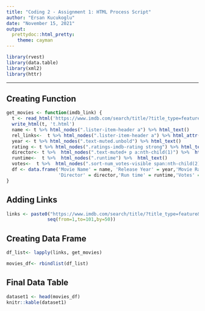 ```yaml
---
title: "Coding 2 - Assignment 1: HTML Process Script"
author: "Ersan Kucukoglu"
date: "November 15, 2021"
output:
  prettydoc::html_pretty:
    theme: cayman
---
```


```r

library(rvest)
library(data.table)
library(xml2)
library(httr)
```

---
## Creating Function

```r

get_movies <- function(imdb_link) {
  t <- read_html('https://www.imdb.com/search/title/?title_type=feature&num_votes=1000,&genres=sci-fi&sort=user_rating,desc&ref_=adv_prv')
  write_html(t, 't.html')
  name <- t %>% html_nodes(".lister-item-header a") %>% html_text() 
  rel_links<-  t %>% html_nodes(".lister-item-header a") %>% html_attr("href") 
  year <- t %>% html_nodes(".text-muted.unbold") %>% html_text()
  rating <- t %>% html_nodes(".ratings-imdb-rating strong") %>% html_text()
  director<- t %>%  html_nodes(".text-muted+ p a:nth-child(1)") %>%  html_text()
  runtime<-  t %>%  html_nodes(".runtime") %>%  html_text()
  votes<-  t %>%  html_nodes(".sort-num_votes-visible span:nth-child(2)") %>%  html_text()
  df <- data.frame('Movie Name' = name, 'Release Year' = year,'Movie Rating' = rating,
                   'Director' = director,'Run time' = runtime,'Votes' = votes,'Links' = rel_links)
}
```

## Adding Links
```r

links <- paste0("https://www.imdb.com/search/title/?title_type=feature&num_votes=1000,&genres=sci-fi&sort=user_rating,desc&start=",
               seq(from=1,to=101,by=50))
```

## Creating Data Frame
```r
df_list<- lapply(links, get_movies)

movies_df<- rbindlist(df_list)
```

## Final Data Table
```r
dataset1 <- head(movies_df)
knitr::kable(dataset1)
```